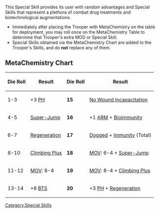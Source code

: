 {{section-special-skills}}
{{section-reference-charts}}


{{n4only}}
{{n4list}}
This Special Skill provides its user with random advantages and Special Skills that represent a plethora of combat drug treatments and biotechnological augmentations.

{{skillbox |purple| METACHEMISTRY | DEPLOYMENT SKILL }}
{{skill-label | Optional }}
{{effects}}
* Immediately after placing the Trooper with MetaChemistry on the table for deployment, you may roll once on the MetaChemistry Table to determine that Trooper's extra MOD or Special Skill. 
* Special Skills obtained via the MetaChemistry Chart are added to the Trooper's Skills, and do '''not''' replace any of them.


== MetaChemistry Chart ==
{| class="wikitable-dark"
|-
! Die Roll !! Result !! Die Roll !! Result
|-
| 1-3 || +3 [[PH]] || '''15''' || [[No Wound Incapacitation]]
|-
| 4-5 || [[Super-Jump]] || '''16''' || +1 [[ARM]] + [[Bioimmunity]]
|-
| 6-7 || [[Regeneration]] || '''17''' || [[Dogged]] + [[Immunity]] (Total)
|-
| 8-10 || [[Climbing Plus]] || '''18''' || [[MOV]]: 6-4 + [[Super-Jump]]
|-
| 11-12 || [[MOV]]: 8-4 || '''19''' || [[MOV]]: 8-4 + [[Climbing Plus]]
|-
| 13-14 || +6 [[BTS]] || '''20''' || +3 [[PH]] + [[Regeneration]]
|}


{{n4end}}



[[Category:Special Skills]]